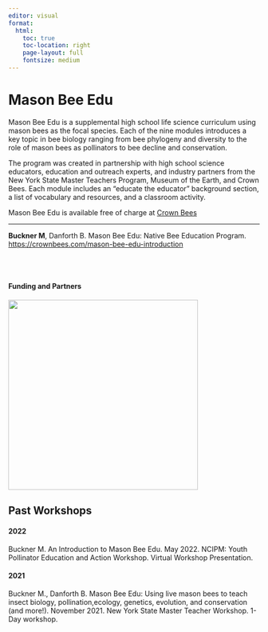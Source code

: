 ```yaml
---
editor: visual
format: 
  html:
    toc: true
    toc-location: right
    page-layout: full
    fontsize: medium
---
```


# Mason Bee Edu

Mason Bee Edu is a supplemental high school life science curriculum using mason bees as the focal species. Each of the nine modules introduces a key topic in bee biology ranging from bee phylogeny and diversity to the role of mason bees as pollinators to bee decline and conservation.

The program was created in partnership with high school science educators, education and outreach experts, and industry partners from the New York State Master Teachers Program, Museum of the Earth, and Crown Bees. Each module includes an "educate the educator" background section, a list of vocabulary and resources, and a classroom activity.

Mason Bee Edu is available free of charge at [Crown Bees](https://crownbees.com/mason-bee-edu-introduction)

------------------------------------------------------------------------

**Buckner M**, Danforth B. Mason Bee Edu: Native Bee Education Program. <https://crownbees.com/mason-bee-edu-introduction>

\
\

#### Funding and Partners {.center}

![](images/image-531546476.png){fig-align="center" width="380"}


## Past Workshops
#### 2022

Buckner M. An Introduction to Mason Bee Edu. May 2022. NCIPM: Youth Pollinator Education and Action Workshop. Virtual Workshop Presentation.

#### 2021

Buckner M., Danforth B. Mason Bee Edu: Using live mason bees to teach insect biology, pollination,ecology, genetics, evolution, and conservation (and more!). November 2021. New York State Master Teacher Workshop. 1-Day workshop.